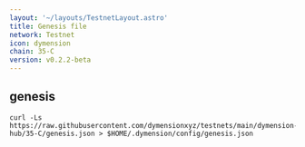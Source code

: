 ```yaml
---
layout: '~/layouts/TestnetLayout.astro'
title: Genesis file
network: Testnet
icon: dymension
chain: 35-C
version: v0.2.2-beta
---
```

## genesis

```
curl -Ls https://raw.githubusercontent.com/dymensionxyz/testnets/main/dymension-hub/35-C/genesis.json > $HOME/.dymension/config/genesis.json
```
